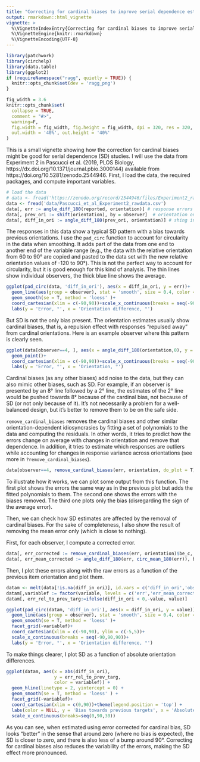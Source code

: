 ```yaml
---
title: "Correcting for cardinal biases to improve serial dependence estimates"
output: rmarkdown::html_vignette
vignette: >
  %\VignetteIndexEntry{Correcting for cardinal biases to improve serial dependence estimates}
  %\VignetteEngine{knitr::rmarkdown}
  %\VignetteEncoding{UTF-8}
---
```


```r
library(patchwork)
library(circhelp)
library(data.table)
library(ggplot2)
if (requireNamespace("ragg", quietly = TRUE)) {
  knitr::opts_chunk$set(dev = 'ragg_png')
}

fig_width = 3.6
knitr::opts_chunk$set(
  collapse = TRUE,
  comment = "#>",
  warning=F, 
  fig.width = fig_width, fig.height = fig_width, dpi = 320, res = 320,
  out.width = '40%', out.height = '40%'
) 
```

This is a small vignette showing how the correction for cardinal biases might be good for serial dependence (SD) studies. I will use the data from Experiment 2 in Pascucci et al. (2019, PLOS Biology, https://dx.doi.org/10.1371/journal.pbio.3000144) available from https://doi.org/10.5281/zenodo.2544946. First, I load the data, the required packages, and compute important variables.

```r
# load the data
# data <- fread('https://zenodo.org/record/2544946/files/Experiment2_rawdata.csv?download=1')
data <- fread('data/Pascucci_et_al_Experiment2_rawdata.csv')
data[, err := angle_diff_180(reported, orientation)] # response errors
data[, prev_ori := shift(orientation), by = observer]  # orientation on previous trial
data[, diff_in_ori := angle_diff_180(prev_ori, orientation)] # shing in orientations between trials
```

The responses in this data show a typical SD pattern with a bias towards previous orientations. I use the `pad_circ` function to account for circularity in the data when smoothing. It adds part of the data from one end to another end of the variable range (e.g., the data with the relative orientation from 60 to 90° are copied and pasted to the data set with the new relative orientation values of -120 to 90°). This is not the perfect way to account for circularity, but it is good enough for this kind of analysis. The thin lines show individual observers, the thick blue line shows the average.

```r
ggplot(pad_circ(data, 'diff_in_ori'), aes(x = diff_in_ori, y = err))+
  geom_line(aes(group = observer), stat = 'smooth', size = 0.4, color = 'black', alpha = 0.2, method = 'loess' )+
  geom_smooth(se = T, method = 'loess' )+
  coord_cartesian(xlim = c(-90,90))+scale_x_continuous(breaks = seq(-90,90,90))+
  labs(y = 'Error, °', x = 'Orientation difference, °')
```

But SD is not the only bias present. The orientation estimates usually show cardinal biases, that is, a repulsion effect with responses "repulsed away" from cardinal orientations. Here is an example observer where this pattern is clearly seen.

```r
ggplot(data[observer==4, ], aes(x = angle_diff_180(orientation,0), y = err))+
  geom_point()+
  coord_cartesian(xlim = c(-90,90))+scale_x_continuous(breaks = seq(-90,90,90))+
  labs(y = 'Error, °', x = 'Orientation, °')
```

Cardinal biases (as any other biases) add noise to the data, but they can also mimic other biases, such as SD. For example, if an observer is presented by an 8° line followed by a 2° line, the estimates of the 2° line would be pushed towards 8° because of the cardinal bias, not because of SD (or not only because of it). It's not necessarily a problem for a well-balanced design, but it's better to remove them to be on the safe side.

`remove_cardinal_biases` removes the cardinal biases and other similar orientation-dependent idiosyncrasies by fitting a set of polynomials to the data and computing the residuals. In other words, it tries to predict how the errors change on average with changes in orientation and remove that dependence. In addition, it tries to estimate which responses are outliers while accounting for changes in response variance across orientations (see more in `?remove_cardinal_biases`). 

```r
data[observer==4, remove_cardinal_biases(err, orientation, do_plot = T)]
```

To illustrate how it works, we can plot some output from this function. The first plot shows the errors the same way as in the previous plot but adds the fitted polynomials to them. The second one shows the errors with the biases removed. The third one plots only the bias (disregarding the sign of the average error). 

Then, we can check how SD estimates are affected by the removal of cardinal biases. For the sake of completeness, I also show the result of removing the mean error only (which is close to nothing). 

First, for each observer, I compute a corrected error.
```r
data[, err_corrected := remove_cardinal_biases(err, orientation)$be_c, by = observer]
data[, err_mean_corrected := angle_diff_180(err, circ_mean_180(err)), by = observer]
```

Then, I plot these errors along with the raw errors as a function of the previous item orientation and plot them. 
```r
datam <- melt(data[!is.na(diff_in_ori)], id.vars = c('diff_in_ori','observer'), measure.vars = c('err','err_corrected','err_mean_corrected'))
datam[,variablef := factor(variable, levels = c('err','err_mean_corrected','err_corrected'),labels = c('Raw error', 'Mean-corrected','Mean and cardinal bias removed'))]
datam[, err_rel_to_prev_targ:=ifelse(diff_in_ori < 0,-value, value)]

ggplot(pad_circ(datam, 'diff_in_ori'), aes(x = diff_in_ori, y = value))+
  geom_line(aes(group = observer), stat = 'smooth', size = 0.4, color = 'black', alpha = 0.2, method = 'loess' )+
  geom_smooth(se = T, method = 'loess' )+
  facet_grid(~variablef)+
  coord_cartesian(xlim = c(-90,90), ylim = c(-5,5))+
  scale_x_continuous(breaks = seq(-90,90,90))+
  labs(y = 'Error, °', x = 'Orientation difference, °')
```

To make things clearer, I plot SD as a function of absolute orientation differences. 

```r
ggplot(datam, aes(x = abs(diff_in_ori), 
                  y = err_rel_to_prev_targ, 
                  color = variablef)) +
  geom_hline(linetype = 2, yintercept = 0) +
  geom_smooth(se = T, method = 'loess' ) +
  facet_grid(~variablef)+
  coord_cartesian(xlim = c(0,90))+theme(legend.position = 'top') + 
  labs(color = NULL, y = 'Bias towards previous targets', x = 'Absolute orientation difference, °')+
  scale_x_continuous(breaks=seq(0,90,30))
```

As you can see, when estimated using error corrected for cardinal bias, SD looks "better" in the sense that around zero (where no bias is expected), the SD is closer to zero, and there is also less of a bump around 90°. Correcting for cardinal biases also reduces the variability of the errors, making the SD effect more pronounced. 
